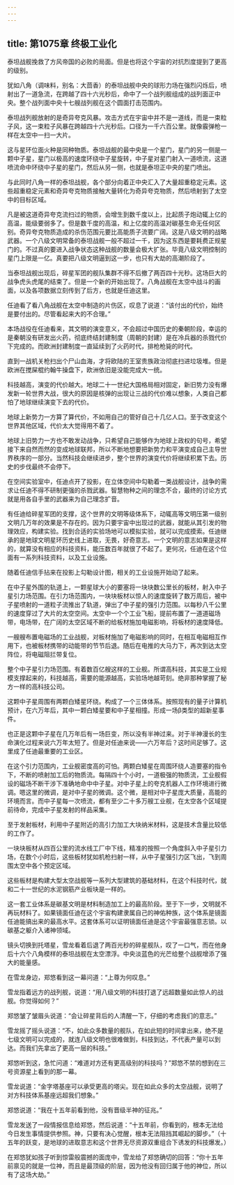 ```yaml
---
---
---
```

title: 第1075章 终极工业化
---



泰坦战舰挽救了方风帝国的必败的局面。但是也将这个宇宙的对抗烈度提到了更高的级别。

犹如八角（调味料，别名：大茴香）的泰坦战舰中央的球形力场在强烈闪烁后，喷射出了一道急流，在跨越了四十六光秒后，命中了一个战列舰组成的战列面正中央。整个战列面中央十七艘战列舰在这个圆面打击范围内。

泰坦战列舰放射的是奇异夸克风暴。攻击方式在宇宙中并不是一道线，而是一束粒子风，这一束粒子风暴在跨越四十六光秒后。口径为一千六百公里。就像霰弹枪一样在太空中一扫一大片。

这与星环位面火种是同种物质。泰坦战舰的最中央是一个星门，星门的另一侧是一颗中子星，星门以极高的速度环绕中子星旋转，中子星对星门射入一道喷流，这道喷流命中环绕中子星的星门，然后从另一侧，也就是泰坦正中央的星门喷出。

与此同时八角一样的泰坦战舰，各个部分向着正中央汇入了大量超重稳定元素。这些超重稳定元素和奇异夸克物质接触大量转化为奇异夸克物质，然后喷射到了太空中的目标区域。

凡是被这道奇异夸克流扫过的物质，会增生到数千度以上，比起质子炮动辄上亿的高温，能级要弱多了。但是数千度的高温，和上亿度的高温对碳基生命无任何区别。奇异夸克物质造成的杀伤范围元要比高能质子流要广阔。这是八级文明的战略武器。一个八级文明常备的泰坦战舰一般不超过一千，因为这东西是要耗费正规星门的。不过真的要进入战争状态这种战舰的数量会极大扩张。毕竟八级文明控制的星门上限是一亿。真要把八级文明逼到这一步，也只有大劫的高潮阶段了。

当泰坦战舰出现后，碎星军团的舰队集群不得不后撤了两百四十光秒。这场巨大的战争虎头虎尾的结束了。但是一个新的开始出现了。八角战舰在太空中战斗的画面，以及各项数据立刻传到了后方，也就是任迪这里。

任迪看了看八角战舰在太空中制造的片伤区，叹息了说道：“该付出的代价，始终是要付出的。尽管看起来大的不合理。”

本场战役在任迪看来，其文明的演变意义，不会超过中国历史的秦朝阶段，幸运的是秦朝没有研发出火药，彻底终结封建制度（周朝的封建）是在冷兵器的杀戮代价下完成的。而欧洲封建制度一直延续到了火药时代，排枪枪毙的时代。

直到一战机关枪扫出个尸山血海，才将欧陆的王室贵族政治彻底扫进垃圾堆。但是欧洲在搅屎棍约翰牛操盘下，欧洲依旧是没能完成大一统。

科技越高，演变的代价越大。地球二十一世纪大国格局相对固定，新旧势力没有爆发新一轮世界大战，很大的原因是核弹的出现让三战的代价难以想象，人类自己都怕了地球继续演变下去的代价。

地球上新势力一方算了算代价，不如用自己的管好自己十几亿人口。至于改变这个世界其他区域，代价太大觉得用不着了。

地球上旧势力一方也不敢发动战争，只希望自己能够作为地球上政权的句号，希望接下来自然而然的变成地球联邦，所以不断地想要把新势力和平演变成自己主导世界秩序的一部分。当然科技会继续进步，整个世界的演变代价将继续积累下去。历史的步伐最终不会停下。

在空间实验室中，任迪点开了投影，在立体空间中勾勒着一类战舰设计，战争的需求让任迪不得不研制更强的杀戮武器。智慧物种之间的理念不合，最终的讨论方式就是用各自手里的武器来为自己理念扩音。

有任迪给碎星军团的支撑，这个世界的文明等级体系下，动辄高等文明压第一级别文明几万年的效果是不存在的。因为只要宇宙中出现过的武器，就能从其引发的物理效应，构建实验。找到合适的实验场地可以模拟实验，就可以完成摸索。任迪继承的是地球文明星环历史线上进取，无畏，好奇意志。一个文明的意志如果是这样的，就算没有相应的科技资料，能压数百年就很了不起了。更何况，任迪在这个位面有一系列科技资料，以及工业设施。

随着任迪信手拈来在投影上勾勒设计图，相关的工业设施开始动了起来。

在中子星外围的轨道上，一颗星球大小的要塞将一块块数公里长的板材，射入中子星引力场范围。在引力场范围内，一块块板材以惊人的速度旋转了数万周后，被中子星喷射的一道粒子流推出了轨道，弹出了中子星的强引力范围。以每秒八千公里的速度穿过了大片的太空空间。太空中一个个工业飞船，提前布置了一道道磁场带，电场带，在广阔的太空区域不断的给板材施加电磁影响，将板材的速度降低。

一艘艘布置电磁场的工业战舰，对板材施加了电磁影响的同时，在相互电磁相互作用下，也被板材携带的动能带的节节后退。随后在电推的大马力下，再次到达太空阵位，将电磁阻拦带复位。

整个中子星引力场范围。有着数百亿艘这样的工业舰。所谓高科技，其实是工业规模支撑起来的，科技越高，需要的能源越高，实验场地越苛刻。绝非那种掌握了秘方一样的高科技公司。

这颗中子星周围有两颗白矮星环绕。构成了一个三体体系。按照现有的量子计算机预计，在六万年后，其中一颗白矮星要和中子星相撞。形成一场β类型的超新星事件。

也正是这颗中子星在几万年后有一场巨变，所以没有半神过来。对于半神漫长的生命演化过程来说六万年太短了。但是对任迪来说——六万年后？这时间足够了。这里成了任迪最重要的工业区。

在这个引力范围内，工业舰密度高的可怕。两颗白矮星在周围环绕人造要塞的指令下，不断的喷射加工后的物质流。每隔四十个小时，一道极强的物质流，工业舰假设的磁场不断干涉下准确地命中中子星。对中子星上的夸克机器人工作环境进行微调。嗯这里的微调，是对中子星的微调。这个微，是相对中子星庞大质量，高能的环境而言。而中子星每一次喷流，都有至少二十多万艘工业舰，在太空各个区域提前待命，完成中子星发射的样品采集。

至于发射板材，利用中子星附近的高引力加工大块纳米材料，这是技术含量比较低的工作了。

一块块板材从四百公里的流水线工厂中下线，精准的按照一个角度斜入中子星引力场，在数个小时后，这些板材犹如机枪扫射一样，从中子星强引力区飞出，飞到周围太空中各个预定区域。

这些板材是构建大型太空战舰等一系列大型建筑的基础材料，在这个科技时代，就和二十一世纪的水泥钢筋产业板块是一样的。

这一套工业体系是碳基文明是材料制造加工上的最高阶段。至于下一步，文明就不再玩材料了。如果镜面任迪在这个宇宙构建隶属自己的神佑种族，这个体系是镜面任迪能搞出来的最高水平。这套体系可以证明镜面任迪是这个宇宙最强意志锁。以碳基之躯介入诸神领域。

镜头切换到托塔星，雪龙看着后退了两百光秒的碎星舰队，叹了一口气，而在他身后十六个八角模样的泰坦战舰在太空漂浮。中央淡蓝色的光芒给整个战舰增添了强大的能量感。

在雪龙身边，郑悠看到这一幕问道：“上尊为何叹息。”

雪龙指着远方的战列舰，说道：“用八级文明的科技打退了远超数量如此惊人的战舰。你觉得如何？”

郑悠皱了皱眉头说道：“会让碎星背后的人清醒一下，仔细的考虑我们的意志。”

雪龙摇了摇头说道：“不，如此众多数量的舰队，在如此短的时间拿出来，绝不是七级文明可以完成的，就连八级文明也很难做到，科技到达，不代表产量可以到达。而我们先拿出了更高一层的科技。”

郑悠听到这，急忙问道：“难道对方还有更高级别的科技吗？”郑悠不禁的想到在三号资源星上看到的那一幕。

雪龙说道：“金字塔基座可以承受更高的塔尖。现在如此众多的太空战舰，说明了对方科技体系基座远超我们想象。”

郑悠说道：“我在十五年前看到他，没有晋级半神的征兆。”

雪龙发送了一段情报信息给郑悠，然后说道：“十五年前，你看到的，根本无法给今日发生事情提供参照。神，只要有决心觉醒，根本无法阻挡其崛起的脚步。”（十五年的跃变，是地球的进取意志和这个世界无尽资源双重组合下诱发的科技爆发。）

在郑悠犹如孩子听到惊雷般震撼的面庞中，雪龙给了郑悠确切的回答：“你十五年前禀见的就是一位神，而且是最顶级的阶层，因为他没有回归属于他的神位，所以有了这场大劫。”
